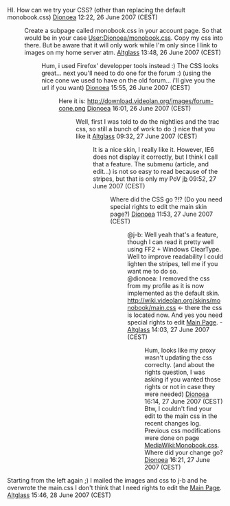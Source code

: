 HI. How can we try your CSS? (other than replacing the default monobook.css)
[[User:Dionoea|Dionoea]] 12:22, 26 June 2007 (CEST)

:Create a subpage called monobook.css in your account page. So that would be in your case [[User:Dionoea/monobook.css]]. Copy my css into there. But be aware that it will only work while I'm only since I link to images on my home server atm. [[User:Altglass|Altglass]] 13:48, 26 June 2007 (CEST)

::Hum, i used Firefox' developper tools instead :) The CSS looks great... next you'll need to do one for the forum :) (using the nice cone we used to have on the old forum... i'll give you the url if you want) [[User:Dionoea|Dionoea]] 15:55, 26 June 2007 (CEST)
:::Here it is: http://download.videolan.org/images/forum-cone.png [[User:Dionoea|Dionoea]] 16:01, 26 June 2007 (CEST)
::::Well, first I was told to do the nightlies and the trac css, so still a bunch of work to do :) nice that you like it [[User:Altglass|Altglass]] 09:32, 27 June 2007 (CEST)
::::: It is a nice skin, I really like it. However, IE6 does not display it correctly, but I think I call that a feature. The submenu (article, and edit...) is not so easy to read because of the stripes, but that is only my PoV [[User:J-b|jb]] 09:52, 27 June 2007 (CEST)
:::::: Where did the CSS go ?!? (Do you need special rights to edit the main skin page?) [[User:Dionoea|Dionoea]] 11:53, 27 June 2007 (CEST)
::::::: @j-b: Well yeah that's a feature, though I can read it pretty well using FF2 + Windows ClearType. Well to improve readability I could lighten the stripes, tell me if you want me to do so.
:::::::@dionoea: I removed the css from my profile as it is now implemented as the default skin. http://wiki.videolan.org/skins/monobook/main.css <- there the css is located now. And yes you need special rights to edit [[Main Page]]. - [[User:Altglass|Altglass]] 14:03, 27 June 2007 (CEST)
:::::::: Hum, looks like my proxy wasn't updating the css correclty. (and about the rights question, I was asking if you wanted those rights or not in case they were needed) [[User:Dionoea|Dionoea]] 16:14, 27 June 2007 (CEST)
:::::::: Btw, I couldn't find your edit to the main css in the recent changes log. Previous css modifications were done on page [[MediaWiki:Monobook.css]]. Where did your change go? [[User:Dionoea|Dionoea]] 16:21, 27 June 2007 (CEST)
Starting from the left again ;) I mailed the images and css to j-b and he overwrote the main.css
I don't think that I need rights to edit  the [[Main Page]]. [[User:Altglass|Altglass]] 15:46, 28 June 2007 (CEST)